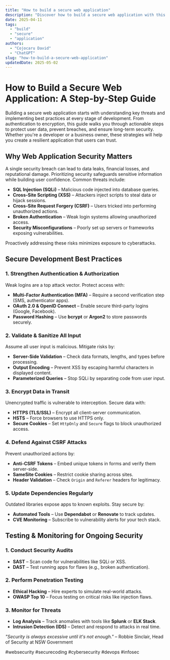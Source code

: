 ```yaml
---
title: "How to build a secure web application"
description: "Discover how to build a secure web application with this in-depth guide, providing actionable insights and practical tips to boost your knowledge and results."
date: 2025-04-11
tags:
  - "build"
  - "secure"
  - "application"
authors:
  - "Cojocaru David"
  - "ChatGPT"
slug: "how-to-build-a-secure-web-application"
updatedDate: 2025-05-02
---
```


# How to Build a Secure Web Application: A Step-by-Step Guide  

Building a secure web application starts with understanding key threats and implementing best practices at every stage of development. From authentication to encryption, this guide walks you through actionable steps to protect user data, prevent breaches, and ensure long-term security. Whether you're a developer or a business owner, these strategies will help you create a resilient application that users can trust.  

## Why Web Application Security Matters  

A single security breach can lead to data leaks, financial losses, and reputational damage. Prioritizing security safeguards sensitive information while building user confidence. Common threats include:  

- **SQL Injection (SQLi)** – Malicious code injected into database queries.  
- **Cross-Site Scripting (XSS)** – Attackers inject scripts to steal data or hijack sessions.  
- **Cross-Site Request Forgery (CSRF)** – Users tricked into performing unauthorized actions.  
- **Broken Authentication** – Weak login systems allowing unauthorized access.  
- **Security Misconfigurations** – Poorly set up servers or frameworks exposing vulnerabilities.  

Proactively addressing these risks minimizes exposure to cyberattacks.  

## Secure Development Best Practices  

### 1. Strengthen Authentication & Authorization  

Weak logins are a top attack vector. Protect access with:  

- **Multi-Factor Authentication (MFA)** – Require a second verification step (SMS, authenticator apps).  
- **OAuth 2.0 & OpenID Connect** – Enable secure third-party logins (Google, Facebook).  
- **Password Hashing** – Use **bcrypt** or **Argon2** to store passwords securely.  

### 2. Validate & Sanitize All Input  

Assume all user input is malicious. Mitigate risks by:  

- **Server-Side Validation** – Check data formats, lengths, and types before processing.  
- **Output Encoding** – Prevent XSS by escaping harmful characters in displayed content.  
- **Parameterized Queries** – Stop SQLi by separating code from user input.  

### 3. Encrypt Data in Transit  

Unencrypted traffic is vulnerable to interception. Secure data with:  

- **HTTPS (TLS/SSL)** – Encrypt all client-server communication.  
- **HSTS** – Force browsers to use HTTPS only.  
- **Secure Cookies** – Set `HttpOnly` and `Secure` flags to block unauthorized access.  

### 4. Defend Against CSRF Attacks  

Prevent unauthorized actions by:  

- **Anti-CSRF Tokens** – Embed unique tokens in forms and verify them server-side.  
- **SameSite Cookies** – Restrict cookie sharing across sites.  
- **Header Validation** – Check `Origin` and `Referer` headers for legitimacy.  

### 5. Update Dependencies Regularly  

Outdated libraries expose apps to known exploits. Stay secure by:  

- **Automated Tools** – Use **Dependabot** or **Renovate** to track updates.  
- **CVE Monitoring** – Subscribe to vulnerability alerts for your tech stack.  

## Testing & Monitoring for Ongoing Security  

### 1. Conduct Security Audits  

- **SAST** – Scan code for vulnerabilities like SQLi or XSS.  
- **DAST** – Test running apps for flaws (e.g., broken authentication).  

### 2. Perform Penetration Testing  

- **Ethical Hacking** – Hire experts to simulate real-world attacks.  
- **OWASP Top 10** – Focus testing on critical risks like injection flaws.  

### 3. Monitor for Threats  

- **Log Analysis** – Track anomalies with tools like **Splunk** or **ELK Stack**.  
- **Intrusion Detection (IDS)** – Detect and respond to attacks in real time.  

_"Security is always excessive until it's not enough."_ – Robbie Sinclair, Head of Security at NSW Government  

#websecurity #securecoding #cybersecurity #devops #infosec